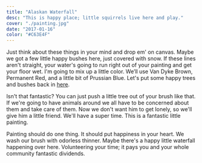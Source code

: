 ```yaml
---
title: "Alaskan Waterfall"
desc: "This is happy place; little squirrels live here and play."
cover: "./painting.jpg"
date: "2017-01-16"
color: "#C63E4F"
---
```


Just think about these things in your mind and drop em' on canvas. Maybe we got a few little happy bushes here, just covered with snow. If these lines aren't straight, your water's going to run right out of your painting and get your floor wet. I'm going to mix up a little color. We’ll use Van Dyke Brown, Permanent Red, and a little bit of Prussian Blue. Let's put some happy trees and bushes back in [here](#).  

Isn't that fantastic? You can just push a little tree out of your brush like that. If we're going to have animals around we all have to be concerned about them and take care of them. Now we don't want him to get lonely, so we'll give him a little friend. We'll have a super time. This is a fantastic little painting.  

Painting should do one thing. It should put happiness in your heart. We wash our brush with odorless thinner. Maybe there's a happy little waterfall happening over here. Volunteering your time; it pays you and your whole community fantastic dividends.  
